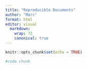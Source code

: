 ```yaml
---
title: "Reproducible Documents"
author: "Marc"
format: html
editor: visual
  markdown:
    wrap: 72
    canonical: true
---
```


```r
knitr::opts_chunk$set(echo = TRUE)
```

```r
#code chunk
```
